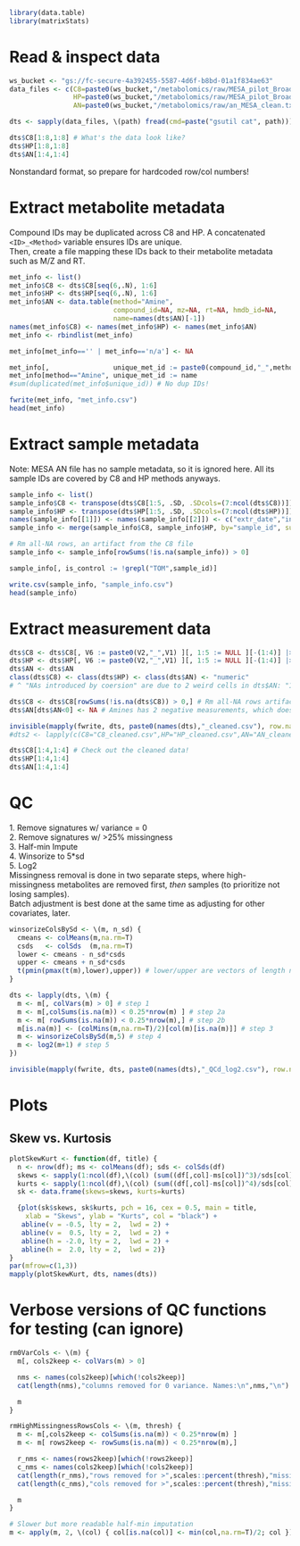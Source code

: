 ```r
library(data.table)
library(matrixStats)
```

# Read & inspect data
```r
ws_bucket <- "gs://fc-secure-4a392455-5587-4d6f-b8bd-01a1f834ae63"
data_files <- c(C8=paste0(ws_bucket,"/metabolomics/raw/MESA_pilot_BroadInst_C8-pos_lipids_050517.csv"),
                HP=paste0(ws_bucket,"/metabolomics/raw/MESA_pilot_BroadInst_HIL-pos_polar_050517.csv"),
                AN=paste0(ws_bucket,"/metabolomics/raw/an_MESA_clean.txt"))

dts <- sapply(data_files, \(path) fread(cmd=paste("gsutil cat", path)))

dts$C8[1:8,1:8] # What's the data look like?
dts$HP[1:8,1:8]
dts$AN[1:4,1:4]
```
Nonstandard format, so prepare for hardcoded row/col numbers!


# Extract metabolite metadata
Compound IDs may be duplicated across C8 and HP. A concatenated `<ID>_<Method>` variable ensures IDs are unique.\
Then, create a file mapping these IDs back to their metabolite metadata such as M/Z and RT.
```r
met_info <- list()
met_info$C8 <- dts$C8[seq(6,.N), 1:6]
met_info$HP <- dts$HP[seq(6,.N), 1:6]
met_info$AN <- data.table(method="Amine",
                          compound_id=NA, mz=NA, rt=NA, hmdb_id=NA,
                          name=names(dts$AN)[-1])
names(met_info$C8) <- names(met_info$HP) <- names(met_info$AN)
met_info <- rbindlist(met_info)

met_info[met_info=='' | met_info=='n/a'] <- NA

met_info[,                unique_met_id := paste0(compound_id,"_",method)]
met_info[method=="Amine", unique_met_id := name                          ] # Amines have no compound ID so just use name
#sum(duplicated(met_info$unique_id)) # No dup IDs!

fwrite(met_info, "met_info.csv")
head(met_info)
```


# Extract sample metadata
Note: MESA AN file has no sample metadata, so it is ignored here. All its sample IDs are covered by C8 and HP methods anyways.
```r
sample_info <- list()
sample_info$C8 <- transpose(dts$C8[1:5, .SD, .SDcols=(7:ncol(dts$C8))])
sample_info$HP <- transpose(dts$HP[1:5, .SD, .SDcols=(7:ncol(dts$HP))])
names(sample_info[[1]]) <- names(sample_info[[2]]) <- c("extr_date","inject_date","column","analysis_order","sample_id")
sample_info <- merge(sample_info$C8, sample_info$HP, by="sample_id", suffixes=c("_c8","_hp"), all=T)

# Rm all-NA rows, an artifact from the C8 file
sample_info <- sample_info[rowSums(!is.na(sample_info)) > 0]

sample_info[, is_control := !grepl("TOM",sample_id)]

write.csv(sample_info, "sample_info.csv")
head(sample_info)
```


# Extract measurement data
```r
dts$C8 <- dts$C8[, V6 := paste0(V2,"_",V1) ][, 1:5 := NULL ][-(1:4)] |> transpose(make.names=1) |> as.matrix(rownames=1)
dts$HP <- dts$HP[, V6 := paste0(V2,"_",V1) ][, 1:5 := NULL ][-(1:4)] |> transpose(make.names=1) |> as.matrix(rownames=1)
dts$AN <- dts$AN                                                                                |> as.matrix(rownames=1)
class(dts$C8) <- class(dts$HP) <- class(dts$AN) <- "numeric"
# ^ "NAs introduced by coersion" are due to 2 weird cells in dts$AN: "1+2559:2584.03935869994933" and "5+3828:3930.95273887971489"

dts$C8 <- dts$C8[rowSums(!is.na(dts$C8)) > 0,] # Rm all-NA rows artifact in the C8 file
dts$AN[dts$AN<0] <- NA # Amines has 2 negative measurements, which doesn't make sense

invisible(mapply(fwrite, dts, paste0(names(dts),"_cleaned.csv"), row.names=T))
#dts2 <- lapply(c(C8="C8_cleaned.csv",HP="HP_cleaned.csv",AN="AN_cleaned.csv"), \(f) as.matrix(fread(f),rownames=1)) # WARNING: as.matrix(rownames=1) bugged! See C8 col 24 ("TF03_C8-pos")).

dts$C8[1:4,1:4] # Check out the cleaned data!
dts$HP[1:4,1:4]
dts$AN[1:4,1:4]
```


# QC
1\. Remove signatures w/ variance = 0\
2\. Remove signatures w/ >25% missingness\
3\. Half-min Impute\
4\. Winsorize to 5*sd\
5\. Log2\
Missingness removal is done in two separate steps, where high-missingness metabolites are removed first, _then_ samples (to prioritize not losing samples).\
Batch adjustment is best done at the same time as adjusting for other covariates, later.
```r
winsorizeColsBySd <- \(m, n_sd) {
  cmeans <- colMeans(m,na.rm=T)
  csds   <- colSds  (m,na.rm=T)
  lower <- cmeans - n_sd*csds
  upper <- cmeans + n_sd*csds
  t(pmin(pmax(t(m),lower),upper)) # lower/upper are vectors of length ncol(m), recycled.
}

dts <- lapply(dts, \(m) {
  m <- m[, colVars(m) > 0] # step 1
  m <- m[,colSums(is.na(m)) < 0.25*nrow(m) ] # step 2a
  m <- m[ rowSums(is.na(m)) < 0.25*nrow(m),] # step 2b
  m[is.na(m)] <- (colMins(m,na.rm=T)/2)[col(m)[is.na(m)]] # step 3
  m <- winsorizeColsBySd(m,5) # step 4
  m <- log2(m+1) # step 5
})

invisible(mapply(fwrite, dts, paste0(names(dts),"_QCd_log2.csv"), row.names=T))
```



# Plots
## Skew vs. Kurtosis
```r
plotSkewKurt <- function(df, title) {
  n <- nrow(df); ms <- colMeans(df); sds <- colSds(df)
  skews <- sapply(1:ncol(df),\(col) (sum((df[,col]-ms[col])^3)/sds[col]^3)/n   )
  kurts <- sapply(1:ncol(df),\(col) (sum((df[,col]-ms[col])^4)/sds[col]^4)/n-3 )
  sk <- data.frame(skews=skews, kurts=kurts)

  {plot(sk$skews, sk$kurts, pch = 16, cex = 0.5, main = title, 
    xlab = "Skews", ylab = "Kurts", col = "black") +
   abline(v = -0.5, lty = 2,  lwd = 2) + 
   abline(v =  0.5, lty = 2,  lwd = 2) +
   abline(h = -2.0, lty = 2,  lwd = 2) +
   abline(h =  2.0, lty = 2,  lwd = 2)}
}
par(mfrow=c(1,3))
mapply(plotSkewKurt, dts, names(dts))
```






# Verbose versions of QC functions for testing (can ignore)
```r
rm0VarCols <- \(m) {
  m[, cols2keep <- colVars(m) > 0]

  nms <- names(cols2keep)[which(!cols2keep)]
  cat(length(nms),"columns removed for 0 variance. Names:\n",nms,"\n")

  m
}

rmHighMissingnessRowsCols <- \(m, thresh) {
  m <- m[,cols2keep <- colSums(is.na(m)) < 0.25*nrow(m) ]
  m <- m[ rows2keep <- rowSums(is.na(m)) < 0.25*nrow(m),]

  r_nms <- names(rows2keep)[which(!rows2keep)]
  c_nms <- names(cols2keep)[which(!cols2keep)]
  cat(length(r_nms),"rows removed for >",scales::percent(thresh),"missingness. Names:\n",r_nms,"\n")
  cat(length(c_nms),"cols removed for >",scales::percent(thresh),"missingness. Names:\n",c_nms,"\n")

  m
}

# Slower but more readable half-min imputation
m <- apply(m, 2, \(col) { col[is.na(col)] <- min(col,na.rm=T)/2; col })
```

